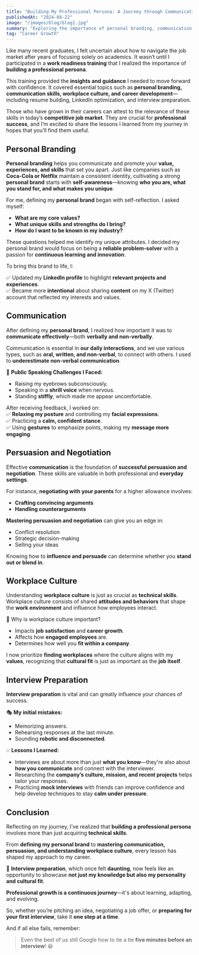 ```yaml
---
title: "Building My Professional Persona: A Journey through Communication, Branding, and Career Growth"
publishedAt: "2024-08-22"
image: "/images/blog/blog1.jpg"
summary: "Exploring the importance of personal branding, communication, workplace culture, and interview preparation in career development."
tag: "Career Growth"
---
```


Like many recent graduates, I felt uncertain about how to navigate the job market after years of focusing solely on academics. It wasn’t until I participated in a **work readiness training** that I realized the importance of **building a professional persona**.  

This training provided the **insights and guidance** I needed to move forward with confidence. It covered essential topics such as **personal branding, communication skills, workplace culture, and career development**—including resume building, LinkedIn optimization, and interview preparation.  

Those who have grown in their careers can attest to the relevance of these skills in today’s **competitive job market**. They are crucial for **professional success**, and I’m excited to share the lessons I learned from my journey in hopes that you’ll find them useful.

## Personal Branding

**Personal branding** helps you communicate and promote your **value, experiences, and skills** that set you apart. Just like companies such as **Coca-Cola or Netflix** maintain a consistent identity, cultivating a strong **personal brand** starts with **self-awareness**—knowing **who you are, what you stand for, and what makes you unique**.  

For me, defining my **personal brand** began with self-reflection. I asked myself:  

- **What are my core values?**  
- **What unique skills and strengths do I bring?**  
- **How do I want to be known in my industry?**  

These questions helped me identify my unique attributes. I decided my personal brand would focus on being a **reliable problem-solver** with a passion for **continuous learning and innovation**.  

To bring this brand to life, I:  

✅ Updated my **LinkedIn profile** to highlight **relevant projects and experiences**.  
✅ Became more **intentional** about sharing **content** on my X (Twitter) account that reflected my interests and values.  

## Communication  

After defining my **personal brand**, I realized how important it was to **communicate effectively**—both **verbally and non-verbally**.  

Communication is essential in **our daily interactions**, and we use various types, such as **oral, written, and non-verbal**, to connect with others. I used to **underestimate non-verbal communication**.  

🎤 **Public Speaking Challenges I Faced:**  
- Raising my eyebrows subconsciously.  
- Speaking in a **shrill voice** when nervous.  
- Standing **stiffly**, which made me appear uncomfortable.  

After receiving feedback, I worked on:  
✅ **Relaxing my posture** and controlling my **facial expressions**.  
✅ Practicing a **calm, confident stance**.  
✅ Using **gestures** to emphasize points, making my **message more engaging**.  

## Persuasion and Negotiation  

Effective **communication** is the foundation of **successful persuasion and negotiation**. These skills are valuable in both professional and **everyday settings**.  

For instance, **negotiating with your parents** for a higher allowance involves:  
- **Crafting convincing arguments**  
- **Handling counterarguments**  

**Mastering persuasion and negotiation** can give you an edge in:  
- Conflict resolution  
- Strategic decision-making  
- Selling your ideas  

Knowing how to **influence and persuade** can determine whether you **stand out or blend in**.  

## Workplace Culture  

Understanding **workplace culture** is just as crucial as **technical skills**. Workplace culture consists of shared **attitudes and behaviors** that shape the **work environment** and influence how employees interact.  

🚀 Why is workplace culture important?  
- Impacts **job satisfaction** and **career growth**.  
- Affects how **engaged employees** are.  
- Determines how well you **fit within a company**.  

I now prioritize **finding workplaces** where the culture aligns with my **values**, recognizing that **cultural fit** is just as important as the **job itself**.

## Interview Preparation  

**Interview preparation** is vital and can greatly influence your chances of success.  

🎭 **My initial mistakes:**  
- Memorizing answers.  
- Rehearsing responses at the last minute.  
- Sounding **robotic and disconnected**.  

💡 **Lessons I Learned:**  
- Interviews are about more than just **what you know**—they're also about **how you communicate** and connect with the interviewer.  
- Researching the **company’s culture, mission, and recent projects** helps tailor your responses.  
- Practicing **mock interviews** with friends can improve confidence and help develop techniques to stay **calm under pressure**.  

## Conclusion  

Reflecting on my journey, I’ve realized that **building a professional persona** involves more than just acquiring **technical skills**.  

From **defining my personal brand** to **mastering communication, persuasion, and understanding workplace culture**, every lesson has shaped my approach to my career.  

🔹 **Interview preparation**, which once felt **daunting**, now feels like an opportunity to showcase **not just my knowledge but also my personality and cultural fit**.  

**Professional growth is a continuous journey**—it's about learning, adapting, and evolving.  

So, whether you’re pitching an idea, negotiating a job offer, or **preparing for your first interview**, take it **one step at a time**.  

And if all else fails, remember:  

> Even the best of us still Google how to tie a tie **five minutes before an interview**! 😆  